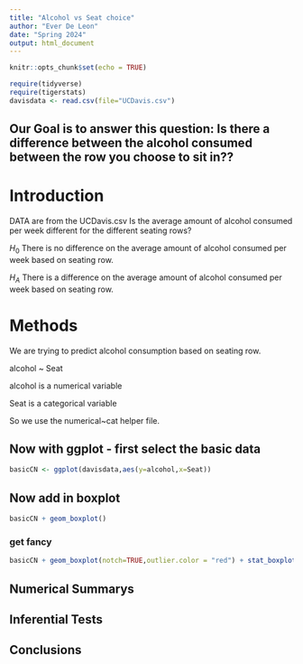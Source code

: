 ```yaml
---
title: "Alcohol vs Seat choice"
author: "Ever De Leon"
date: "Spring 2024"
output: html_document
---
```


```r
knitr::opts_chunk$set(echo = TRUE)
```

```r
require(tidyverse)
require(tigerstats)
davisdata <- read.csv(file="UCDavis.csv")
```
## Our Goal is to answer this question: Is there a difference between the alcohol consumed between the row you choose to sit in??

# Introduction

DATA are from the UCDavis.csv
Is the average amount of alcohol consumed per week different for the different seating rows?

$H_0$ There is no difference on the average amount of alcohol consumed per week based on seating row.

$H_A$ There is a difference on the average amount of alcohol consumed per week based on seating row.

# Methods

We are trying to predict alcohol consumption based on seating row. 

alcohol ~ Seat

alcohol is a numerical variable

Seat is a categorical variable

So we use the numerical~cat helper file.

## Now with ggplot - first select the basic data

```r
basicCN <- ggplot(davisdata,aes(y=alcohol,x=Seat))
```
## Now add in boxplot

```r
basicCN + geom_boxplot()
```
  
  
### get fancy  

```r
basicCN + geom_boxplot(notch=TRUE,outlier.color = "red") + stat_boxplot(geom ='errorbar') + labs(title="Fancy notch boxplot \n with 2 lines")
```

## Numerical Summarys 

## Inferential Tests

## Conclusions


